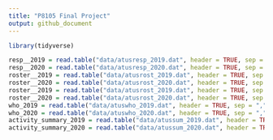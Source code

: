 ```yaml
---
title: "P8105 Final Project"
output: github_document
---
```


```r
library(tidyverse)
```

```r
resp__2019 = read.table("data/atusresp_2019.dat", header = TRUE, sep = ",")
resp__2020 = read.table("data/atusresp_2020.dat", header = TRUE, sep = ",")
roster__2019 = read.table("data/atusrost_2019.dat", header = TRUE, sep = ",")
roster__2020 = read.table("data/atusrost_2020.dat", header = TRUE, sep = ",")
roster__2019 = read.table("data/atusrost_2019.dat", header = TRUE, sep = ",")
roster__2020 = read.table("data/atusrost_2020.dat", header = TRUE, sep = ",")
who_2019 = read.table("data/atuswho_2019.dat", header = TRUE, sep = ",")
who_2020 = read.table("data/atuswho_2020.dat", header = TRUE, sep = ",")
activity_summary_2019 = read.table("data/atussum_2019.dat", header = TRUE, sep = ",")
activity_summary_2020 = read.table("data/atussum_2020.dat", header = TRUE, sep = ",")
```

